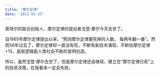 ```yaml
---
title: "摩尔定律"
date: "2023-03-25"
---
```


英特尔的联合创始人、摩尔定律的提出者戈登·摩尔今天去世了。

自1965年摩尔定律提出以来，“预测摩尔定律要死掉的人数， 每两年翻一番”。然而58年过去了，摩尔定律却一直没有死。不断有新技术涌现，不断给摩尔定律+1S，底层逻辑是人类社会不断的发明创造。

所以，虽然戈登·摩尔去世了，但是摩尔定律还会继续，建立在“摩尔定律已死”上的投资决策，在我看来一定会失败。